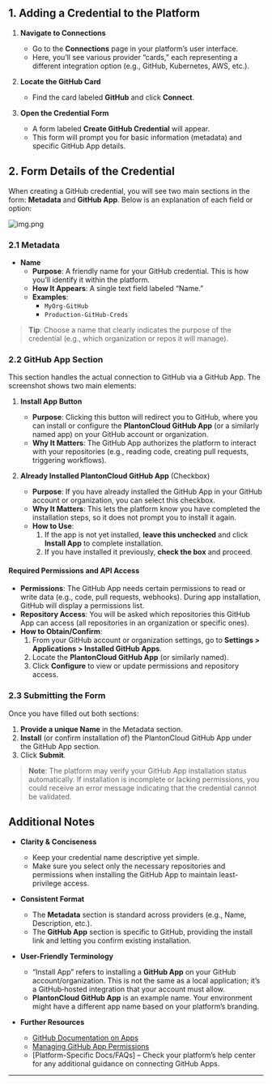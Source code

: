
## 1. Adding a Credential to the Platform

1. **Navigate to Connections**  
   - Go to the **Connections** page in your platform’s user interface.  
   - Here, you’ll see various provider “cards,” each representing a different integration option (e.g., GitHub, Kubernetes, AWS, etc.).

2. **Locate the GitHub Card**  
   - Find the card labeled **GitHub** and click **Connect**.

3. **Open the Credential Form**  
   - A form labeled **Create GitHub Credential** will appear.  
   - This form will prompt you for basic information (metadata) and specific GitHub App details.

## 2. Form Details of the Credential

When creating a GitHub credential, you will see two main sections in the form: **Metadata** and **GitHub App**. Below is an explanation of each field or option:

![img.png](/images/connections/github/GitHub-create-form.png)

### 2.1 Metadata

- **Name**  
  - **Purpose**: A friendly name for your GitHub credential. This is how you’ll identify it within the platform.  
  - **How It Appears**: A single text field labeled “Name.”  
  - **Examples**:  
    - `MyOrg-GitHub`  
    - `Production-GitHub-Creds`

> **Tip**: Choose a name that clearly indicates the purpose of the credential (e.g., which organization or repos it will manage).

### 2.2 GitHub App Section

This section handles the actual connection to GitHub via a GitHub App. The screenshot shows two main elements:

1. **Install App Button**  
   - **Purpose**: Clicking this button will redirect you to GitHub, where you can install or configure the **PlantonCloud GitHub App** (or a similarly named app) on your GitHub account or organization.  
   - **Why It Matters**: The GitHub App authorizes the platform to interact with your repositories (e.g., reading code, creating pull requests, triggering workflows).

2. **Already Installed PlantonCloud GitHub App** (Checkbox)  
   - **Purpose**: If you have already installed the GitHub App in your GitHub account or organization, you can select this checkbox.  
   - **Why It Matters**: This lets the platform know you have completed the installation steps, so it does not prompt you to install it again.  
   - **How to Use**:  
     1. If the app is not yet installed, **leave this unchecked** and click **Install App** to complete installation.  
     2. If you have installed it previously, **check the box** and proceed.

#### Required Permissions and API Access

- **Permissions**: The GitHub App needs certain permissions to read or write data (e.g., code, pull requests, webhooks). During app installation, GitHub will display a permissions list.  
- **Repository Access**: You will be asked which repositories this GitHub App can access (all repositories in an organization or specific ones).  
- **How to Obtain/Confirm**:  
  1. From your GitHub account or organization settings, go to **Settings > Applications > Installed GitHub Apps**.  
  2. Locate the **PlantonCloud GitHub App** (or similarly named).  
  3. Click **Configure** to view or update permissions and repository access.

### 2.3 Submitting the Form

Once you have filled out both sections:

1. **Provide a unique Name** in the Metadata section.  
2. **Install** (or confirm installation of) the PlantonCloud GitHub App under the GitHub App section.  
3. Click **Submit**.

> **Note**: The platform may verify your GitHub App installation status automatically. If installation is incomplete or lacking permissions, you could receive an error message indicating that the credential cannot be validated.

## Additional Notes

- **Clarity & Conciseness**  
  - Keep your credential name descriptive yet simple.  
  - Make sure you select only the necessary repositories and permissions when installing the GitHub App to maintain least-privilege access.

- **Consistent Format**  
  - The **Metadata** section is standard across providers (e.g., Name, Description, etc.).  
  - The **GitHub App** section is specific to GitHub, providing the install link and letting you confirm existing installation.

- **User-Friendly Terminology**  
  - “Install App” refers to installing a **GitHub App** on your GitHub account/organization. This is not the same as a local application; it’s a GitHub‐hosted integration that your account must allow.  
  - **PlantonCloud GitHub App** is an example name. Your environment might have a different app name based on your platform’s branding.

- **Further Resources**  
  - [GitHub Documentation on Apps](https://docs.github.com/en/developers/apps)  
  - [Managing GitHub App Permissions](https://docs.github.com/en/apps/creating-github-apps)  
  - [Platform-Specific Docs/FAQs] – Check your platform’s help center for any additional guidance on connecting GitHub Apps.

---
